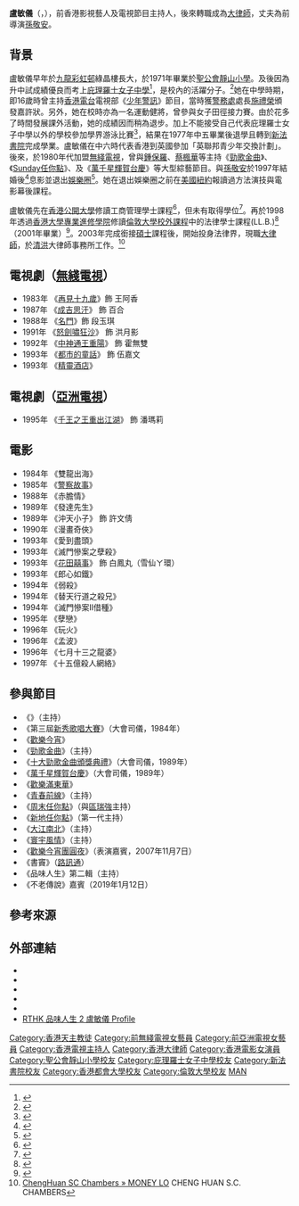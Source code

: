 {{NOT|盧淑儀}}
{{艺人
| 姓名 = 盧敏儀
| 羅馬拼音 = Lo Mun Yi
| 英文名 = Money Lo
| 類型 = 女藝人
| 圖片 = 
| 圖片名稱 = 
| 圖片尺寸 = 
| 籍貫 = 
| 出生日期 = {{birth_date_and_age|1960|11|19}}<ref>{{cite news | title=盧敏儀明日牛一 望男友見報識做 | url=https://mmis.hkpl.gov.hk/coverpage/-/coverpage/view?p_r_p_-1078056564_c=QF757YsWv588VgQiieHy%2B%2FJRqbQeFax4&_coverpage_WAR_mmisportalportlet_o=173&_coverpage_WAR_mmisportalportlet_actual_q=%28%20verbatim_dc.collection%3A%28%22Old%5C%20HK%5C%20Newspapers%22%29%20%29%20AND+%28%20%28%20allTermsMandatory%3A%28true%29%20OR+all_dc.title%3A%28%E9%BB%83%E6%97%A5%E8%8F%AF%29%20OR+all_dc.creator%3A%28%E9%BB%83%E6%97%A5%E8%8F%AF%29%20OR+all_dc.contributor%3A%28%E9%BB%83%E6%97%A5%E8%8F%AF%29%20OR+all_dc.subject%3A%28%E9%BB%83%E6%97%A5%E8%8F%AF%29%20OR+fulltext%3A%28%E9%BB%83%E6%97%A5%E8%8F%AF%29%20OR+all_dc.description%3A%28%E9%BB%83%E6%97%A5%E8%8F%AF%29%20%29%20%29&_coverpage_WAR_mmisportalportlet_sort_order=desc&_coverpage_WAR_mmisportalportlet_sort_field=score&_coverpage_WAR_mmisportalportlet_log=Y | page=9 | publisher=香港工商日報 | language= | date=1984-11-18 | access-date=2022-01-11 | quote= | archive-date=2022-01-11 | archive-url=https://web.archive.org/web/20220111055921/https://mmis.hkpl.gov.hk/coverpage/-/coverpage/view?p_r_p_-1078056564_c=QF757YsWv588VgQiieHy%2B%2FJRqbQeFax4&_coverpage_WAR_mmisportalportlet_o=173&_coverpage_WAR_mmisportalportlet_actual_q=%28%20verbatim_dc.collection%3A%28%22Old%5C%20HK%5C%20Newspapers%22%29%20%29%20AND+%28%20%28%20allTermsMandatory%3A%28true%29%20OR+all_dc.title%3A%28%E9%BB%83%E6%97%A5%E8%8F%AF%29%20OR+all_dc.creator%3A%28%E9%BB%83%E6%97%A5%E8%8F%AF%29%20OR+all_dc.contributor%3A%28%E9%BB%83%E6%97%A5%E8%8F%AF%29%20OR+all_dc.subject%3A%28%E9%BB%83%E6%97%A5%E8%8F%AF%29%20OR+fulltext%3A%28%E9%BB%83%E6%97%A5%E8%8F%AF%29%20OR+all_dc.description%3A%28%E9%BB%83%E6%97%A5%E8%8F%AF%29%20%29%20%29&_coverpage_WAR_mmisportalportlet_sort_order=desc&_coverpage_WAR_mmisportalportlet_sort_field=score&_coverpage_WAR_mmisportalportlet_log=Y | dead-url=no }}</ref><ref>{{cite news |title=無線台慶日 盧敏儀牛一 |url=https://mmis.hkpl.gov.hk/coverpage/-/coverpage/view?p_r_p_-1078056564_c=QF757YsWv59H%2FuxqfBwEJN4%2BgCwE%2Begt&_coverpage_WAR_mmisportalportlet_o=332&_coverpage_WAR_mmisportalportlet_actual_q=%28%20verbatim_dc.collection%3A%28%22Old%5C%20HK%5C%20Newspapers%22%29%20%29%20AND+%28%20%28%20allTermsMandatory%3A%28true%29%20OR+all_dc.title%3A%28%E9%BB%83%E6%97%A5%E8%8F%AF%29%20OR+all_dc.creator%3A%28%E9%BB%83%E6%97%A5%E8%8F%AF%29%20OR+all_dc.contributor%3A%28%E9%BB%83%E6%97%A5%E8%8F%AF%29%20OR+all_dc.subject%3A%28%E9%BB%83%E6%97%A5%E8%8F%AF%29%20OR+fulltext%3A%28%E9%BB%83%E6%97%A5%E8%8F%AF%29%20OR+all_dc.description%3A%28%E9%BB%83%E6%97%A5%E8%8F%AF%29%20%29%20%29&_coverpage_WAR_mmisportalportlet_sort_order=desc&_coverpage_WAR_mmisportalportlet_sort_field=score&_coverpage_WAR_mmisportalportlet_log=Y |page=21 |language= |publisher=華僑日報 |date=1989-11-01 |access-date=2022-01-11 |quote= |archive-date=2022-01-11 |archive-url=https://web.archive.org/web/20220111101541/https://mmis.hkpl.gov.hk/coverpage/-/coverpage/view?p_r_p_-1078056564_c=QF757YsWv59H%2FuxqfBwEJN4%2BgCwE%2Begt&_coverpage_WAR_mmisportalportlet_o=332&_coverpage_WAR_mmisportalportlet_actual_q=%28%20verbatim_dc.collection%3A%28%22Old%5C%20HK%5C%20Newspapers%22%29%20%29%20AND+%28%20%28%20allTermsMandatory%3A%28true%29%20OR+all_dc.title%3A%28%E9%BB%83%E6%97%A5%E8%8F%AF%29%20OR+all_dc.creator%3A%28%E9%BB%83%E6%97%A5%E8%8F%AF%29%20OR+all_dc.contributor%3A%28%E9%BB%83%E6%97%A5%E8%8F%AF%29%20OR+all_dc.subject%3A%28%E9%BB%83%E6%97%A5%E8%8F%AF%29%20OR+fulltext%3A%28%E9%BB%83%E6%97%A5%E8%8F%AF%29%20OR+all_dc.description%3A%28%E9%BB%83%E6%97%A5%E8%8F%AF%29%20%29%20%29&_coverpage_WAR_mmisportalportlet_sort_order=desc&_coverpage_WAR_mmisportalportlet_sort_field=score&_coverpage_WAR_mmisportalportlet_log=Y |dead-url=no }}</ref>
| 出生地點 = {{BHKG}}
| 國籍 = {{CNHK}}
| 教育程度 = [[香港公開大學|香港公開大學]]工商管理學士（肄業）<br>[[倫敦大學|倫敦大學]]法律系學士<br>[[倫敦大學|倫敦大學]]法律系碩士
| 母校 = [[聖公會靜山小學|聖公會靜山小學]]<br>[[庇理羅士女子中學|庇理羅士女子中學]]<ref>{{cite news |title=五十年前讀庇理羅士中學 黃夏蕙憶Miss猶有餘悸 |url=http://newsbot.lib.cuhk.edu.hk/news/apple/20000406/C07-02.html |page= |language= |publisher=香港蘋果日報 | date=2000-04-06 |accessdate=2022-02-11 |quote= }}</ref><br>[[新法書院|新法書院]]
| 語言 = [[粵語|粵語]]、[[英語|英語]]、[[國語|國語]]
| 職業 = [[演員|演員]]、[[主持人|主持人]]、[[大律師|大律師]]
| 活躍年代 = 1980年代至1990年代
| 配偶 = {{marriage|[[孫敬安|孫敬安]]（Kimmy）|July 9, 1997}}
| 經紀公司 = 
| 網站 = 
| 宗教信仰 = [[天主教|天主教]]
| imdb = 0516321
}}

'''盧敏儀'''（{{lang-en |Money Lo Mun Yi}}，{{bd|1960年|11月19日||catIdx=L盧}}），前香港影視藝人及電視節目主持人，後來轉職成為[[大律師|大律師]]，丈夫為前導演[[孫敬安|孫敬安]]。

==背景==
盧敏儀早年於[[九龍|九龍]][[彩虹邨|彩虹邨]]綠晶樓長大，於1971年畢業於[[聖公會靜山小學|聖公會靜山小學]]。及後因為升中試成績優良而考上[[庇理羅士女子中學|庇理羅士女子中學]]<ref>{{cite news | title=那些年——盧敏儀失敗中成長 | url=http://news.stheadline.com/dailynews/headline_news_detail_columnist.asp?id=294371&section_name=wtt&kw=-1 | format= | publisher=頭條日報 | date=2014-07-21 | access-date=2019-01-12 | archive-date=2019-01-13 | archive-url=https://web.archive.org/web/20190113003834/http://news.stheadline.com/dailynews/headline_news_detail_columnist.asp?id=294371&section_name=wtt&kw=-1 | dead-url=no }}</ref>，是校內的活躍分子。<ref>{{Cite web|title=庇理羅士女子中學 薪火相傳姊妹情|url=https://www.mpweekly.com/culture/%e5%90%8d%e6%a0%a1-%e5%ba%87%e7%90%86%e7%be%85%e5%a3%ab-%e5%a5%b3%e6%a0%a1-82443|access-date=2019-07-07|date=2018-09-21|work=明周文化|language=en-US|archive-date=2021-01-18|archive-url=https://web.archive.org/web/20210118152800/https://www.mpweekly.com/culture/%E5%90%8D%E6%A0%A1-%E5%BA%87%E7%90%86%E7%BE%85%E5%A3%AB-%E5%A5%B3%E6%A0%A1-82443|dead-url=no}}</ref>她在中學時期，即16歲時曾主持[[香港電台|香港電台]]電視部《[[少年警訊|少年警訊]]》節目，當時獲[[香港警務處|警務處]]處長[[施禮榮|施禮榮]]頒發嘉許狀。另外，她在校時亦為一名運動健將，曾參與女子田徑接力賽。由於花多了時間發展課外活動，她的成績因而稍為退步。加上不能接受自己代表庇理羅士女子中學以外的學校參加學界游泳比賽<ref>{{cite news | title=庇理羅士女子中學 薪火相傳姊妹情 | url=https://www.mpweekly.com/culture/cu0001/20180921-82443 | format= | publisher=明周 | date=2018-09-21 | access-date=2019-01-12 | archive-date=2019-01-12 | archive-url=https://web.archive.org/web/20190112195043/https://www.mpweekly.com/culture/cu0001/20180921-82443 | dead-url=no }}</ref>，結果在1977年中五畢業後退學且轉到[[新法書院|新法書院]]完成學業。盧敏儀在中六時代表香港到英國參加「英聯邦青少年交換計劃」。後來，於1980年代加盟[[無綫電視|無綫電視]]，曾與[[鍾保羅|鍾保羅]]、[[蔡楓華|蔡楓華]]等主持《[[勁歌金曲|勁歌金曲]]》、《[[Sunday任你點|Sunday任你點]]》、及《[[萬千星輝賀台慶|萬千星輝賀台慶]]》等大型綜藝節目。與[[孫敬安|孫敬安]]於1997年結婚後<ref>{{cite news | title=盧敏儀患癌虛驚老公落淚 婚前不被看好 婚後浪漫廿載 | url=https://www.mpweekly.com/entertainment/interview/%E5%A8%9B%E6%A8%82123/20170715-69244 | format= | publisher=明周 | date=2017-07-15 | access-date=2019-01-12 | archive-date=2020-09-21 | archive-url=https://web.archive.org/web/20200921184544/https://www.mpweekly.com/entertainment/interview/%E5%A8%9B%E6%A8%82123/20170715-69244 | dead-url=no }}</ref>息影並退出[[娛樂圈|娛樂圈]]<ref>{{cite news | title=拍拖由意外受傷開始 盧敏儀夫妻緣定下一世 | url=http://paper.wenweipo.com/2010/03/12/EN1003120006.htm | format= | publisher=香港文匯報 | date=2010-03-12| access-date=2019-01-12| archive-url=https://web.archive.org/web/20171225054458/http://paper.wenweipo.com/2010/03/12/EN1003120006.htm | archive-date=2017-12-25 | dead-url=yes }}</ref>。她在退出娛樂圈之前在[[美國|美國]][[紐約|紐約]]報讀過方法演技與電影幕後課程。

盧敏儀先在[[香港公開大學|香港公開大學]]修讀工商管理學士課程<ref>{{cite news | title=盧敏儀六年苦讀 娛樂圈成功轉戰法律界 | url=http://www.eduplus.com.hk/search/article_detail.jsp?article_id=2988 | format= | publisher=EduPlus 進修快訊 | date=2008-04-11| access-date=2019-01-12}}</ref>，但未有取得學位<ref>{{cite news | title=肥姐無綫開騷紀念入行40年 | url=http://std.stheadline.com/archive/fullstory.asp?andor=or&year1=2000&month1=6&day1=29&year2=2000&month2=6&day2=29&category=all&id=20000629f07&keyword1=&keyword2= | format= | publisher=星島日報 | date=2000-06-29| access-date=2019-01-12}}</ref>。再於1998年透過[[香港大學專業進修學院|香港大學專業進修學院]]修讀[[伦敦大学国际课程|倫敦大學校外課程]]中的法律學士課程(LL.B.)<ref>{{cite news | title=盧敏儀憑實力獲「志奮領」獎學金 | url=http://orientaldaily.on.cc/archive/20020619/ent/ent_a07cnt.html | format= | publisher=東方日報 | date=2002-06-19 | access-date=2019-01-12 | archive-date=2020-09-04 | archive-url=https://web.archive.org/web/20200904165208/http://orientaldaily.on.cc/archive/20020619/ent/ent_a07cnt.html | dead-url=no }}</ref>（2001年畢業）<ref>{{cite news | title=Lawyer makes a case for herself | url=https://www.scmp.com/article/617734/lawyer-makes-case-herself | format= | publisher=南華早報 | date=2007-12-01 | access-date=2019-01-12 | archive-date=2020-09-04 | archive-url=https://web.archive.org/web/20200904165214/https://www.scmp.com/article/617734/lawyer-makes-case-herself | dead-url=no }}</ref>。2003年完成銜接[[碩士|碩士]]課程後，開始投身法律界，現職[[大律師|大律師]]，於[[清洪|清洪]]大律師事務所工作。<ref>[http://chenghuansc.com/money-lo/ ChengHuan SC Chambers » MONEY LO] {{Wayback|url=http://chenghuansc.com/money-lo/ |date=20200128133635 }}CHENG HUAN S.C. CHAMBERS</ref>

== 電視劇（[[無綫電視|無綫電視]]） ==
*1983年 《[[再見十九歲|再見十九歲]]》飾 王阿香
*1987年 《[[成吉思汗　(無綫電視劇)|成吉思汗]]》 飾 百合
*1988年 《[[名門_(電視劇)|名門]]》飾 段玉琪
*1991年 《[[怒劍嘯狂沙|怒劍嘯狂沙]]》 飾 洪月影
*1992年 《[[中神通王重陽|中神通王重陽]]》 飾 霍無雙
*1993年 《[[都市的童話|都市的童話]]》 飾 伍嘉文
*1993年 《[[精靈酒店|精靈酒店]]》

== 電視劇（[[亞洲電視|亞洲電視]]） ==
*1995年 《[[千王之王重出江湖|千王之王重出江湖]]》 飾 潘瑪莉

== 電影 ==
*1984年 《雙龍出海》	 
*1985年 《[[警察故事|警察故事]]》
*1988年 《赤膽情》
*1989年 《發達先生》
*1989年 《沖天小子》 飾	許文倩
*1990年 《漫畫奇俠》
*1993年 《愛到盡頭》
*1993年 《滅門慘案之孽殺》
*1993年 《[[花田囍事|花田囍事]]》 飾	白鳳丸（雪仙ㄚ環）
*1993年 《郎心如鐵》
*1994年 《弱殺》
*1994年 《替天行道之殺兄》
*1994年 《滅門慘案II借種》 
*1995年 《孽戀》
*1996年 《玩火》
*1996年 《孟波》
*1996年 《七月十三之龍婆》
*1997年 《十五億殺人網絡》

== 參與節目 ==
*《{{link-yue|每事問|每事問}}》（主持）
*《第三屆[[新秀歌唱大賽|新秀歌唱大賽]]》（大會司儀，1984年）
*《[[歡樂今宵|歡樂今宵]]》
*《[[勁歌金曲|勁歌金曲]]》（主持）
*《[[十大勁歌金曲頒獎典禮|十大勁歌金曲頒獎典禮]]》（大會司儀，1989年）
*《[[萬千星輝賀台慶|萬千星輝賀台慶]]》（大會司儀，1989年）
*《[[歡樂滿東華|歡樂滿東華]]》
*《[[青春前線|青春前線]]》（主持）
*《[[周末任你點|周末任你點]]》（與[[區瑞強|區瑞強]]主持）
*《[[新地任你點|新地任你點]]》（第一代主持）
*《[[大江南北|大江南北]]》（主持）
*《[[寰宇風情|寰宇風情]]》（主持）
*《[[歡樂今宵團圓夜|歡樂今宵團圓夜]]》（表演嘉賓，2007年11月7日）
*《書竇》（[[路訊通|路訊通]]）
*《品味人生》第二輯（主持）
*《不老傳說》嘉賓（2019年1月12日）

== 參考來源 ==
{{REFLIST|2}}

==外部連結==
* {{imdb name|0516321}}{{en}}
* {{Amg name|543852}}
* {{hkmdb name|7734}}
* {{douban people}}
* {{Mtime people|1009345}}
* [http://rthk.hk/special/flavoursoflife2/epi_money.htm RTHK 品味人生 2 盧敏儀 Profile] {{Wayback|url=http://rthk.hk/special/flavoursoflife2/epi_money.htm |date=20110401150503 }}
{{DEFAULTSORT:LO}}
[[Category:香港天主教徒|Category:香港天主教徒]]
[[Category:前無綫電視女藝員|Category:前無綫電視女藝員]]
[[Category:前亞洲電視女藝員|Category:前亞洲電視女藝員]]
[[Category:香港電視主持人|Category:香港電視主持人]]
[[Category:香港大律師|Category:香港大律師]]
[[Category:香港電影女演員|Category:香港電影女演員]]
[[Category:聖公會靜山小學校友|Category:聖公會靜山小學校友]]
[[Category:庇理羅士女子中學校友|Category:庇理羅士女子中學校友]]
[[Category:新法書院校友|Category:新法書院校友]]
[[Category:香港都會大學校友|Category:香港都會大學校友]]
[[Category:倫敦大學校友|Category:倫敦大學校友]]
[[Category:盧姓|MAN]]